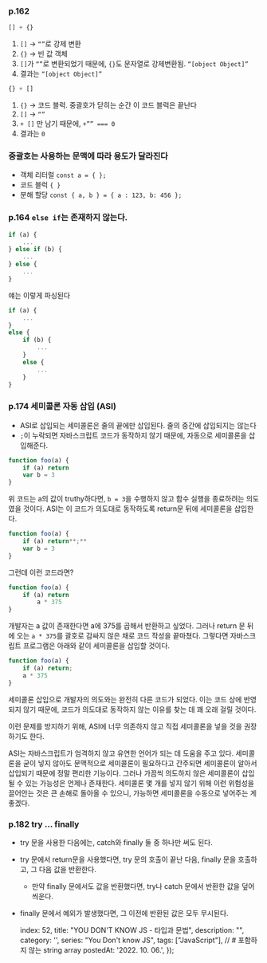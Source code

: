 
### p.162

```js
[] + {}
```

1. `[]` → `“”`로 강제 변환
2. `{}` → 빈 값 객체
3. `[]`가 `“”`로 변환되었기 때문에, `{}`도 문자열로 강제변환됨. `“[object Object]”`
4. 결과는 `“[object Object]”`

```js
{} + []
```

1. `{}` → 코드 블럭. 중괄호가 닫히는 순간 이 코드 블럭은 끝난다
2. `[]` → `“”`
3. `+ []` 만 남기 때문에, `+”” === 0`
4. 결과는 `0`

### 중괄호는 사용하는 문맥에 따라 용도가 달라진다

- 객체 리터럴 `const a = { };`
- 코드 블럭 `{ }`
- 분해 할당 `const { a, b } = { a : 123, b: 456 };`

### p.164 `else if`는 존재하지 않는다.

```jsx
if (a) {
	...
} else if (b) {
	...
} else {
	...
}
```

얘는 이렇게 파싱된다

```jsx
if (a) {
	...
}
else {
	if (b) {
		...
	}
	else {
		...
	}
}
```

### p.174 세미콜론 자동 삽입 (ASI)

- ASI로 삽입되는 세미콜론은 줄의 끝에만 삽입된다. 줄의 중간에 삽입되지는 않는다
- `;`이 누락되면 자바스크립트 코드가 동작하지 않기 때문에, 자동으로 세미콜론을 삽입해준다.

```jsx
function foo(a) {
	if (a) return
	var b = 3
}
```

위 코드는 a의 값이 truthy하다면, `b = 3`을 수행하지 않고 함수 실행을 종료하려는 의도였을 것이다. ASI는 이 코드가 의도대로 동작하도록 return문 뒤에 세미콜론을 삽입한다.

```jsx
function foo(a) {
	if (a) return**;**
	var b = 3
}
```

그런데 이런 코드라면?

```jsx
function foo(a) {
	if (a) return
        a * 375
}
```

개발자는 a 값이 존재한다면 a에 375를 곱해서 반환하고 싶었다.
그러나 return 문 뒤에 오는 `a * 375`를 괄호로 감싸지 않은 채로 코드 작성을 끝마쳤다. 그렇다면 자바스크립트 프로그램은 아래와 같이 세미콜론을 삽입할 것이다.

```jsx
function foo(a) {
	if (a) return;
    a * 375
}
```

세미콜론 삽입으로 개발자의 의도와는 완전히 다른 코드가 되었다. 이는 코드 상에 반영되지 않기 때문에, 코드가 의도대로 동작하지 않는 이유를 찾는 데 꽤 오래 걸릴 것이다.

이런 문제를 방지하기 위해, ASI에 너무 의존하지 않고 직접 세미콜론을 넣을 것을 권장하기도 한다.

ASI는 자바스크립트가 엄격하지 않고 유연한 언어가 되는 데 도움을 주고 있다. 세미콜론을 굳이 넣지 않아도 문맥적으로 세미콜론이 필요하다고 간주되면 세미콜론이 알아서 삽입되기 때문에 정말 편리한 기능이다. 그러나 가끔씩 의도하지 않은 세미콜론이 삽입될 수 있는 가능성은 언제나 존재한다. 세미콜론 몇 개를 넣지 않기 위해 이런 위험성을 끌어안는 것은 큰 손해로 돌아올 수 있으니, 가능하면 세미콜론을 수동으로 넣어주는 게 좋겠다.

### p.182 try … finally

- try 문을 사용한 다음에는, catch와 finally 둘 중 하나만 써도 된다.
- try 문에서 return문을 사용했다면, try 문의 호출이 끝난 다음, finally 문을 호출하고, 그 다음 값을 반환한다.
  - 만약 finally 문에서도 값을 반환했다면, try나 catch 문에서 반환한 값을 덮어씌운다.
- finally 문에서 예외가 발생했다면, 그 이전에 반환된 값은 모두 무시된다.

    index: 52,
    title: "YOU DON'T KNOW JS - 타입과 문법",
    description: "",
    category: '',
    series: "You Don't know JS",
    tags: ["JavaScript"], // # 포함하지 않는 string array
    postedAt: '2022. 10. 06.',
});
